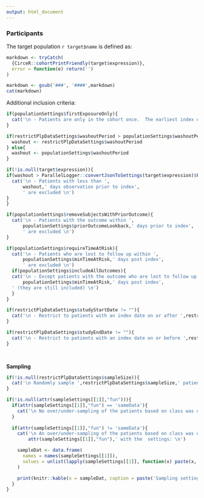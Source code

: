 ```yaml
---
output: html_document
---
```

  
### Participants

The target population ``r target$name`` is defined as:

```r
markdown <- tryCatch(
  {CirceR::cohortPrintFriendly(target$expression)}, 
  error = function(e) return('')
)

markdown <- gsub('###', '####',markdown)
cat(markdown)
```

Additional inclusion criteria:
```r

if(populationSettings$firstExposureOnly){
  cat('\n - Patients are only in the cohort once.  The earliest index date is used per patient. \n')
}

if(restrictPlpDataSettings$washoutPeriod > populationSettings$washoutPeriod){
  washout <- restrictPlpDataSettings$washoutPeriod
} else{
  washout <- populationSettings$washoutPeriod
}

if(!is.null(target$expression)){
if(washout > ParallelLogger::convertJsonToSettings(target$expression)$PrimaryCriteria$ObservationWindow[1]){
  cat('\n - Patients with less than ',
      washout,' days observation prior to index',
      ' are excluded \n')
}
}

if(populationSettings$removeSubjectsWithPriorOutcome){
  cat('\n - Patients with the outcome within ',
      populationSettings$priorOutcomeLookback,' days prior to index',
      ' are excluded \n')
}

if(populationSettings$requireTimeAtRisk){
  cat('\n - Patients who are lost to follow up within ',
      populationSettings$minTimeAtRisk,' days post index',
      ' are excluded \n')
  if(populationSettings$includeAllOutcomes){
  cat('\n - Except patients with the outcome who are lost to follow up within',
      populationSettings$minTimeAtRisk,' days post index',
  ' (they are still included) \n')
  }
}

if(restrictPlpDataSettings$studyStartDate != ""){
  cat('\n - Restrict to patients with an index date on or after ',restrictPlpDataSettings$studyStartDate,' \n')
}

if(restrictPlpDataSettings$studyEndDate != ""){
  cat('\n - Restrict to patients with an index date on or before ',restrictPlpDataSettings$studyEndDate,' \n')
}

  

```

**Sampling**

```r

if(!is.null(restrictPlpDataSettings$sampleSize)){
  cat('\n Randomly sample ',restrictPlpDataSettings$sampleSize,' patients from the target population \n')
}

if(!is.null(attr(sampleSettings[[1]],"fun"))){
  if(attr(sampleSettings[[1]],"fun") == 'sameData'){
    cat('\n No over/under-sampling of the patients based on class was done \n')
  }
  
  if(attr(sampleSettings[[1]],"fun") != 'sameData'){
    cat('\n An over/under-sampling of the patients based on class was done using ',
        attr(sampleSettings[[1]],"fun"),' with the  settings: \n')

    sampleDat <- data.frame(
      names = names(sampleSettings[[1]]),
      values = unlist(lapply(sampleSettings[[1]], function(x) paste(x, sep='-', collapse = '-')))
    )

    print(knitr::kable(x = sampleDat, caption = paste('Sampling settings')))
  }
}



```

